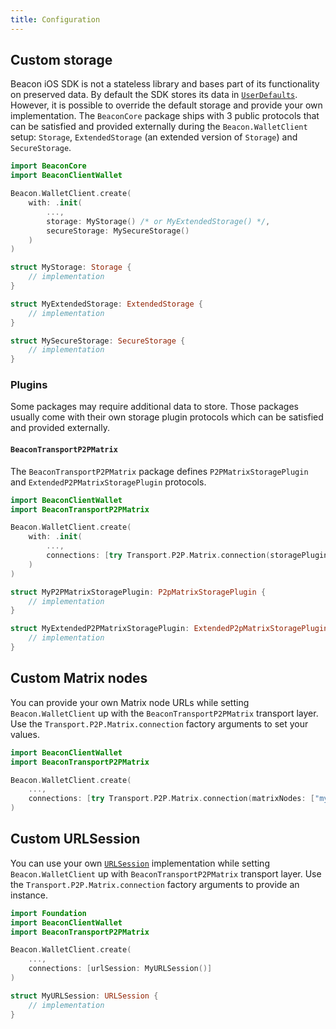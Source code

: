 ```yaml
---
title: Configuration
---
```



<TOCInline toc={toc} />

## Custom storage

Beacon iOS SDK is not a stateless library and bases part of its functionality on preserved data. By default the SDK stores its data in [`UserDefaults`](https://developer.apple.com/documentation/foundation/userdefaults). However, it is possible to override the default storage and provide your own implementation. The `BeaconCore` package ships with 3 public protocols that can be satisfied and provided externally during the `Beacon.WalletClient` setup: `Storage`, `ExtendedStorage` (an extended version of `Storage`) and `SecureStorage`.

```swift
import BeaconCore
import BeaconClientWallet

Beacon.WalletClient.create(
    with: .init(
        ...,
        storage: MyStorage() /* or MyExtendedStorage() */,
        secureStorage: MySecureStorage()
    )
)

struct MyStorage: Storage {
    // implementation
}

struct MyExtendedStorage: ExtendedStorage {
    // implementation
}

struct MySecureStorage: SecureStorage {
    // implementation
}
```

### Plugins

Some packages may require additional data to store. Those packages usually come with their own storage plugin protocols which can be satisfied and provided externally.

#### `BeaconTransportP2PMatrix`

The `BeaconTransportP2PMatrix` package defines `P2PMatrixStoragePlugin` and `ExtendedP2PMatrixStoragePlugin` protocols.

```swift
import BeaconClientWallet
import BeaconTransportP2PMatrix

Beacon.WalletClient.create(
    with: .init(
        ...,
        connections: [try Transport.P2P.Matrix.connection(storagePlugin: MyP2PMatrixStoragePlugin() /* or MyExtendedP2PMatrixStoragePlugin */)]
    )
)

struct MyP2PMatrixStoragePlugin: P2pMatrixStoragePlugin {
    // implementation
}

struct MyExtendedP2PMatrixStoragePlugin: ExtendedP2pMatrixStoragePlugin {
    // implementation
}
```

<!-- TODO: create separate docs for each module? -->

## Custom Matrix nodes

You can provide your own Matrix node URLs while setting `Beacon.WalletClient` up with the `BeaconTransportP2PMatrix` transport layer. Use the `Transport.P2P.Matrix.connection` factory arguments to set your values.

```swift
import BeaconClientWallet
import BeaconTransportP2PMatrix

Beacon.WalletClient.create(
    ...,
    connections: [try Transport.P2P.Matrix.connection(matrixNodes: ["my.matrix.node"])]
)
```

## Custom URLSession

You can use your own [`URLSession`](https://developer.apple.com/documentation/foundation/urlsession) implementation while setting `Beacon.WalletClient` up with `BeaconTransportP2PMatrix` transport layer. Use the `Transport.P2P.Matrix.connection` factory arguments to provide an instance.

```swift
import Foundation
import BeaconClientWallet
import BeaconTransportP2PMatrix

Beacon.WalletClient.create(
    ...,
    connections: [urlSession: MyURLSession()]
)

struct MyURLSession: URLSession {
    // implementation
}
```
